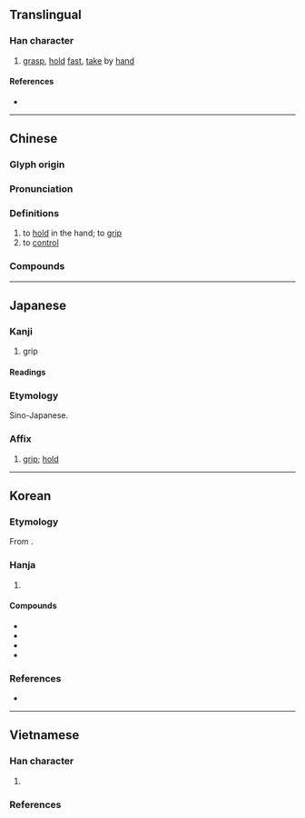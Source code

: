{{character info}}
==Translingual==

===Han character===
{{Han char|rn=64|rad=手|as=09|sn=12|four=57014|canj=QSMG|ids=⿰扌屋}}

# [[grasp]], [[hold]] [[fast]], [[take]] by [[hand]]

====References====
* {{Han ref|kx=0443.070|dkj=12366|dj=0794.080|hdz=31925.070|uh=63E1|ud=25569|bh=B4A4|bd=46244}}

----

==Chinese==
{{zh-forms}}

===Glyph origin===
{{Han etym}}

===Pronunciation===
{{zh-pron
|m=wò
|m-s=
|c=ak1,aak1
|c-t=
|g=
|h=pfs=
|j=
|mb=ŏ̤
|md=
|mn=ak/qz,xm,zz:ok
|mn_note=ak - literary; ok - vernacular
|mn-t=og4
|w=
|x=
|mc=y
|oc=y
|cat=
}}

===Definitions===
{{zh-hanzi}}

# to [[hold]] in the hand; to [[grip]]
# to [[control]]

===Compounds===
{{zh-der|緊握|吐握|反握|在握|掌握|有把握|把握|攀握|柔握|握髮|握別|握手|握拳|握管|握有|握力|勝券在握|太阿在握|吐哺握髮|大權在握|左券在握|握手言歡|握蛇騎虎|握綱提領|握拳透掌|拿雲握霧|攜雲握雨|握槧懷鉛|懷瑾握瑜|握雨攜雲|握髮吐餐|握髮吐哺|握雲攜雨|握鉤伸鐵|握炭流湯|握風捕影|握手言和|懷鉛握槧|握手極歡|握雲拿霧|滿有把握|握股公司|持籌握算|懷鉛握素|握拳透爪|握瑜懷玉|握圖臨宇|握霧拿雲|纖不盈握}}

{{zh-cat|Elementary}}

----

==Japanese==

===Kanji===
{{ja-kanji|grade=c|rs=手09}}

# grip

====Readings====
{{ja-readings
|goon=あく
|kanon=あく
|kun=にぎ-る, にぎ-り
}}

===Etymology===
{{ja-kanjitab|あく|yomi=o}}
Sino-Japanese.

===Affix===
{{ja-pos|affix|あく}}

# [[grip]]; [[hold]]
#: {{ja-usex-inline|'''握'''手|'''あく'''しゅ|handshake}}
#: {{ja-usex-inline|'''握'''力|'''あく'''りょく|grip strength}}
#: {{ja-usex-inline|把'''握'''|は'''あく'''|control; grasp (understanding)}}

----

==Korean==

===Etymology===
From {{der|ko|ltc|-}} {{ltc-l|握}}.

===Hanja===
{{ko-hanja-search}}
{{ko-hanja/new|쥐다|쥘|악}}

# {{hanja form of|악|to [[grasp]]; to [[hold]] [[fast]]; to [[take]] by [[hand]]}}

====Compounds====
{{der-top|Compounds}}
* {{ko-l|악수|握手}}
* {{ko-l|장악|掌握}}
* {{ko-l|파악|把握}}
* {{ko-l|악력|握力}}
{{der-bottom}}

===References===
* {{R:hanjadoc|4110}}

----

==Vietnamese==

===Han character===
{{vi-readings|rs=手09
|hanviet=ác-tdcndg;gdhn, ốc-gdhn;genibrel
|phienthiet=乙角 ất giác, 乙角 ất giốc
|nom=ác-tdcndg, át-gdhn
}}

# {{rfdef|vi|sort=手09}}

===References===
<references/>